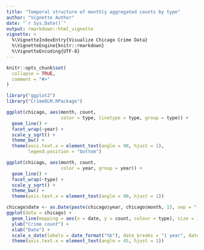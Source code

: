 ```yaml
---
title: "Temporal structure of monthly aggregated counts by type"
author: "Vignette Author"
date: "`r Sys.Date()`"
output: rmarkdown::html_vignette
vignette: >
  %\VignetteIndexEntry{Visualize Chicago Crime Data}
  %\VignetteEngine{knitr::rmarkdown}
  %\VignetteEncoding{UTF-8}
---
```


```r
knitr::opts_chunk$set(
  collapse = TRUE,
  comment = "#>"
)
```

```r
library("ggplot2")
library("CrimeDLM.RPackage")
```

```r
ggplot(chicago, aes(month, count, 
                    color = type, linetype = type, group = type)) + 
  geom_line() + 
  facet_wrap(~year) + 
  scale_y_sqrt() +
  theme_bw() +
  theme(axis.text.x = element_text(angle = 90, hjust = 1),
        legend.position = "bottom")
```

```r
ggplot(chicago, aes(month, count, 
                    color = year, group = year)) + 
  geom_line() + 
  facet_wrap(~type) + 
  scale_y_sqrt() +
  theme_bw() +
  theme(axis.text.x = element_text(angle = 90, hjust = 1))
```

```r
chicago$date <- as.Date(paste(chicago$year, chicago$month, 15, sep = "-"), format = "%Y-%b-%d")
ggplot(data = chicago) +
  geom_line(mapping = aes(x = date, y = count, colour = type), size = 1.3) +
  ylab("Crime count") +
  xlab("Date") +
  scale_x_date(labels = date_format("%b"), date_breaks = "1 year", date_labels = "%b-%Y") +
  theme(axis.text.x = element_text(angle = 45, hjust = 1))
```
